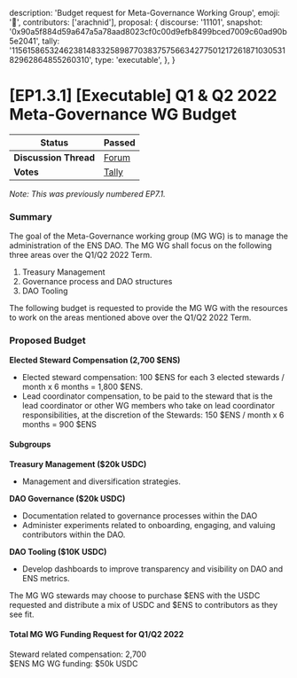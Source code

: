   description: 'Budget request for Meta-Governance Working Group',
  emoji: '📗',
  contributors: ['arachnid'],
  proposal: {
    discourse: '11101',
    snapshot:
      '0x90a5f884d59a647a5a78aad8023cf0c00d9efb8499bced7009c60ad90b5e2041',
    tally:
      '115615865324623814833258987703837575663427750121726187103053182962864855260310',
    type: 'executable',
  },
}

# [EP1.3.1] [Executable] Q1 & Q2 2022 Meta-Governance WG Budget

| **Status**            | Passed                                                                                                                         |
| --------------------- | ------------------------------------------------------------------------------------------------------------------------------ |
| **Discussion Thread** | [Forum](https://discuss.ens.domains/t/11101)                                                                                   |
| **Votes**             | [Tally](https://www.tally.xyz/gov/ens/proposal/115615865324623814833258987703837575663427750121726187103053182962864855260310) |

_Note: This was previously numbered EP7.1._

### Summary

The goal of the Meta-Governance working group (MG WG) is to manage the administration of the ENS DAO. The MG WG shall focus on the following three areas over the Q1/Q2 2022 Term.

1. Treasury Management
2. Governance process and DAO structures
3. DAO Tooling

The following budget is requested to provide the MG WG with the resources to work on the areas mentioned above over the Q1/Q2 2022 Term.

### Proposed Budget

**Elected Steward Compensation (2,700 $ENS)**

- Elected steward compensation: 100 $ENS for each 3 elected stewards / month x 6 months = 1,800 $ENS.
- Lead coordinator compensation, to be paid to the steward that is the lead coordinator or other WG members who take on lead coordinator responsibilities, at the discretion of the Stewards: 150 $ENS / month x 6 months = 900 $ENS

#### Subgroups

**Treasury Management ($20k USDC)**

- Management and diversification strategies.

**DAO Governance ($20k USDC)**

- Documentation related to governance processes within the DAO
- Administer experiments related to onboarding, engaging, and valuing contributors within the DAO.

**DAO Tooling ($10K USDC)**

- Develop dashboards to improve transparency and visibility on DAO and ENS metrics.

The MG WG stewards may choose to purchase $ENS with the USDC requested and distribute a mix of USDC and $ENS to contributors as they see fit.

#### Total MG WG Funding Request for Q1/Q2 2022

Steward related compensation: 2,700  
$ENS MG WG funding: $50k USDC
